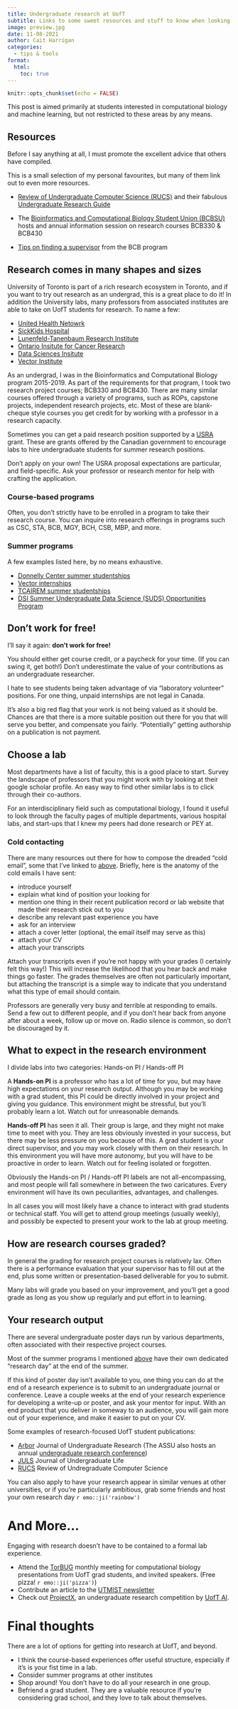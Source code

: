 ```yaml
---
title: Undergraduate research at UofT
subtitle: Links to some sweet resources and stuff to know when looking for research positions
image: preview.jpg
date: 11-08-2021
author: Cait Harrigan
categories:
  - tips & tools
format:
  html:
    toc: true
---
```


```r
knitr::opts_chunk$set(echo = FALSE)
```

This post is aimed primarily at students interested in computational biology and machine learning, but not restricted to these areas by any means. 


## Resources

Before I say anything at all, I must promote the excellent advice that others have compiled. 

This is a small selection of my personal favourites, but many of them link out to even more resources. 

* [Review of Undergraduate
Computer Science (RUCS)](https://rucs-uoft.github.io/) and their fabulous [Undergraduate Research Guide](https://rucs-uoft.github.io/assets/info/Undergraduate-Research-Guide.pdf)

* The [Bioinformatics and Computational Biology Student Union (BCBSU)](https://www.facebook.com/BCBSU.UofT) hosts and annual information session on research courses BCB330 & BCB430

* [Tips on finding a supervisor](https://bcb.csb.utoronto.ca/bcb430y-project/tips-on-finding-a-supervisor/) from the BCB program


## Research comes in many shapes and sizes

University of Toronto is part of a rich research ecosystem in Toronto, and if you want to try out research as an undergrad, this is a great place to do it! In addition the University labs, many professors from associated institutes are able to take on UofT students for research. To name a few: 

* [United Health Netowrk](https://www.uhn.ca/)
* [SickKids Hospital](https://www.sickkids.ca/)
* [Lunenfeld-Tanenbaum Research Institute](https://www.lunenfeld.ca/)
* [Ontario Insitute for Cancer Research](https://oicr.on.ca/)
* [Data Sciences Insitute](https://datasciences.utoronto.ca/)
* [Vector Institute](https://vectorinstitute.ai/)

As an undergrad, I was in the Bioinformatics and Computational Biology program 2015-2019. As part of the requirements for that program, I took two research project courses; BCB330 and BCB430. There are many similar courses offered through a variety of programs, such as ROPs, capstone projects, independent research projects, etc. Most of these are blank-cheque style courses you get credit for by working with a professor in a research capacity. 


Sometimes you can get a paid research position supported by a [USRA](https://www.nserc-crsng.gc.ca/students-etudiants/ug-pc/usra-brpc_eng.asp) grant. These are grants offered by the Canadian government to encourage labs to hire undergraduate students for summer research positions. 

:::{.callout-note} 
Don't apply on your own! The USRA proposal expectations are particular, and field-specific. Ask your professor or research mentor for help with crafting the application.
:::

### Course-based programs {#sec-course-based}

Often, you don't strictly have to be enrolled in a program to take their research course. You can inquire into research offerings in programs such as CSC, STA, BCB, MGY, BCH, CSB, MBP, and more.

### Summer programs {#sec-summer-programs}

A few examples listed here, by no means exhaustive. 

* [Donnelly Center summer studentships](https://thedonnellycentre.utoronto.ca/summer-undergraduate-research-program)
* [Vector internships](https://vectorinstitute.ai/programs/research-internships/)
* [TCAIREM summer studentships](https://tcairem.utoronto.ca/summer-research-studentships)
* [DSI Summer Undergraduate Data Science (SUDS) Opportunities Program](https://datasciences.utoronto.ca/suds/)

## Don't work for free!

I'll say it again: **don't work for free!**

You should either get course credit, or a paycheck for your time. (If you can swing it, get both!) Don't underestimate the value of your contributions as an undergraduate researcher. 

I hate to see students being taken advantage of via "laboratory volunteer" positions. For one thing, unpaid internships are not legal in Canada. 

It's also a big red flag that your work is not being valued as it should be. Chances are that there is a more suitable position out there for you that will serve you better, and compensate you fairly. "Potentially" getting authorship on a publication is not payment.

## Choose a lab

Most departments have a list of faculty, this is a good place to start. Survey the landscape of professors that you might work with by looking at their google scholar profile. An easy way to find other similar labs is to click through their co-authors.

For an interdisciplinary field such as computational biology, I found it useful to look through the faculty pages of multiple departments, various hospital labs, and start-ups that I knew my peers had done research or PEY at.

### Cold contacting

There are many resources out there for how to compose the dreaded "cold email", some that I've linked to [above](\#resources). Briefly, here is the anatomy of the cold emails I have sent:

* introduce yourself
* explain what kind of position your looking for
* mention one thing in their recent publication record or lab website that made their research stick out to you
* describe any relevant past experience you have
* ask for an interview
* attach a cover letter (optional, the email itself may serve as this)
* attach your CV
* attach your transcripts

:::{.callout-tip} 
Attach your transcripts even if you're not happy with your grades (I certainly felt this way!) This will increase the likelihood that you hear back and make things go faster. The grades themselves are often not particularly important, but attaching the transcript is a simple way to indicate that you understand what this type of email should contain.
:::

:::{.callout-tip} 
Professors are generally very busy and terrible at responding to emails. Send a few out to different people, and if you don't hear back from anyone after about a week, follow up or move on. Radio silence is common, so don't be discouraged by it.
:::


## What to expect in the research environment

I divide labs into two categories: Hands-on PI / Hands-off PI

A **Hands-on PI** is a professor who has a lot of time for you, but may have high expectations on your research output. Although you may be working with a grad student, this PI could be directly involved in your project and giving you guidance. This environment might be stressful, but you'll probably learn a lot. Watch out for unreasonable demands. 

**Hands-off PI** has seen it all. Their group is large, and they might not make time to meet with you. They are less obviously invested in your success, but there may be less pressure on you because of this. A grad student is your direct supervisor, and you may work closely with them on their research. In this environment you will have more autonomy, but you will have to be proactive in order to learn. Watch out for feeling isolated or forgotten. 

Obviously the Hands-on PI / Hands-off PI labels are not all-encompassing, and most people will fall somewhere in between the two caricatures. Every environment will have its own peculiarities, advantages, and challenges. 

In all cases you will most likely have a chance to interact with grad students or technical staff. You will get to attend group meetings (usually weekly), and possibly be expected to present your work to the lab at group meeting.

## How are research courses graded?

In general the grading for research project courses is relatively lax. Often there is a performance evaluation that your supervisor has to fill out at the end, plus some written or presentation-based deliverable for you to submit.

Many labs will grade you based on your improvement, and you'll get a good grade as long as you show up regularly and put effort in to learning.

## Your research output

There are several undergraduate poster days run by various departments, often associated with their respective project courses. 

Most of the summer programs I mentioned [above](\#summer-programs) have their own dedicated "research day" at the end of the summer.

If this kind of poster day isn't available to you, one thing you can do at the end of a research experience is to submit to an undergraduate journal or conference. Leave a couple weeks at the end of your research experience for developing a write-up or poster, and ask your mentor for input. With an end product that you deliver in someway to an audience, you will gain more out of your experience, and make it easier to put on your CV.

Some examples of research-focused UofT student publications:

* [Arbor](https://assu.ca/wp/arbor/) Journal of Undergraduate Research (The ASSU also hosts an annual [undergraduate research conference](https://assu.ca/wp/2021/01/19/join-us-for-the-2021-undergraduate-research-conference/))
* [JULS](https://juls.ca/) Journal of Undergraduate Life
* [RUCS](https://rucs-uoft.github.io) Review of Undregraduate Computer Science

You can also apply to have your research appear in similar venues at other universities, or if you're particularly ambitious, grab some friends and host your own research day `r emo::ji('rainbow')` 


# And More...

Engaging with research doesn't have to be contained to a formal lab experience.  

* Attend the [TorBUG](https://torbug.org/) monthly meeting for computational biology presentations from UofT grad students, and invited speakers. (Free pizza! `r emo::ji('pizza')`)
* Contribute an article to the [UTMIST newsletter](https://utmist.gitlab.io/newsletter/) 
* Check out [ProjectX](https://www.uoft.ai/projectx), an undergraduate research competition by [UofT AI](https://www.uoft.ai/).


# Final thoughts

There are a lot of options for getting into research at UofT, and beyond. 

* I think the course-based experiences offer useful structure, especially if it's is your fist time in a lab.  
* Consider summer programs at other institutes 
* Shop around! You don't have to do all your research in one group.
* Befriend a grad student. They are a valuable resource if you're considering grad school, and they love to talk about themselves.    
